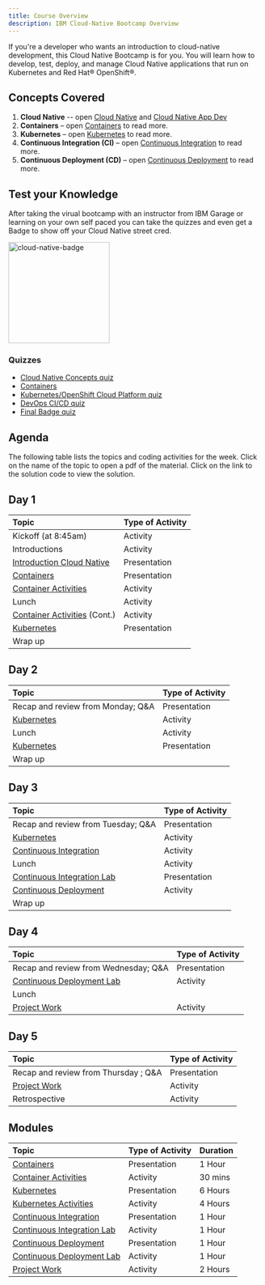 ```yaml
---
title: Course Overview
description: IBM Cloud-Native Bootcamp Overview
---
```


<PageDescription>

If you're a developer who wants an introduction to cloud-native development, this Cloud Native Bootcamp is for you. You will learn how to develop, test, deploy, and manage Cloud Native applications that run on Kubernetes and Red Hat® OpenShift®.

</PageDescription>

## Concepts Covered

1. **Cloud Native** -- open [Cloud Native](../cloud-native-overview/read/) and [Cloud Native App Dev](../cloud-native-overview/appDev/)
1. **Containers** – open [Containers](./../containers/) to read more.
1. **Kubernetes** – open [Kubernetes](./../kubernetes/) to read more.
1. **Continuous Integration (CI)** – open [Continuous Integration](./../continuous-integration/) to read more.
1. **Continuous Deployment (CD)** – open [Continuous Deployment](./../continuous-deployment/) to read more.

## Test your Knowledge
After taking the virual bootcamp with an instructor from IBM Garage or learning on your own self paced you can take the quizzes and even get a Badge to show off your Cloud Native street cred.

<img src="https://www.ibm.com/cloud/architecture/images/badges/Cloud-Native-Bootcamp-for-IBM-Cloud-V2.png" alt="cloud-native-badge" width="200"/>

### Quizzes
- [Cloud Native Concepts quiz](https://www.ibm.com/cloud/architecture/content/course/cloud-native-bootcamp-101/cloud-native-bootcamp-101-cloud-native-concepts-quiz) 
- [Containers](https://www.ibm.com/cloud/architecture/content/course/cloud-native-bootcamp-101/cloud-native-bootcamp-101-containers-quiz)
- [Kubernetes/OpenShift Cloud Platform quiz](https://www.ibm.com/cloud/architecture/content/course/cloud-native-bootcamp-101/cloud-native-bootcamp-101-kubernetes-quiz)
- [DevOps CI/CD quiz](https://www.ibm.com/cloud/architecture/content/course/cloud-native-bootcamp-101/cloud-native-bootcamp-101-ci-cd-quiz)
- [Final Badge quiz](https://www.ibm.com/cloud/architecture/content/course/cloud-native-bootcamp-101/cloud-native-bootcamp-101-final-badge-quiz) 


## Agenda

The following table lists the topics and coding activities for the week. Click on the name of the topic to open a pdf of the material. Click on the link to the solution code to view the solution.


<Tabs>

<Tab label="In Person">

## Day 1

| Topic                                                                  | Type of Activity             |
| :--------------------------------------------------------------------- | :--------------------------- |
| Kickoff (at 8:45am)                                                    | Activity                     |
| Introductions                                                          | Activity                     |
| [Introduction Cloud Native](./../cloud-native-overview/)               | Presentation                 |
| [Containers](./../containers/)                                         | Presentation                 |
| [Container Activities](./../containers#activities)                     | Activity                     |
| Lunch                                                                  | Activity                     |
| [Container Activities](./../containers#activities) (Cont.)             | Activity                     |
| [Kubernetes](./../kubernetes/)                                         | Presentation                 |
| Wrap up                                                                |                              |

## Day 2

| Topic                                                                  | Type of Activity             |
| :--------------------------------------------------------------------- | :--------------------------- |
| Recap and review from Monday; Q&A                                      | Presentation                 |
| [Kubernetes](./../kubernetes/)                                         | Activity                     |
| Lunch                                                                  | Activity                     |
| [Kubernetes](./../kubernetes/)                                         | Presentation                 |
|  Wrap up                                                               |                              |

## Day 3

| Topic                                           | Type of Activity            |
| :---------------------------------------------- | :--------------------------- |
| Recap and review from Tuesday; Q&A              | Presentation                 |
| [Kubernetes](./../kubernetes/)                  | Activity     |
| [Continuous Integration](./../continuous-integration/)  | Activity      |
| Lunch                                           | Activity                              |
| [Continuous Integration Lab](./../continuous-integration#activities)  | Presentation        |
| [Continuous Deployment](./../continuous-deployment/)  | Activity        |
| Wrap up                                         |           |

## Day 4

| Topic                                              | Type of Activity            |
| :------------------------------------------------- | :--------------------------- |
| Recap and review from Wednesday; Q&A               | Presentation                 |
| [Continuous Deployment Lab](./../continuous-deployment#activities)  | Activity      |
| Lunch                                              |                              |
| [Project Work](./../project-cicd/)                 | Activity                     |

## Day 5

| Topic                                           | Type of Activity            |
| :---------------------------------------------- | :--------------------------- |
| Recap and review from Thursday ; Q&A            | Presentation                 |
| [Project Work](./../project-cicd/)              | Activity                     |
| Retrospective       | Activity        |

</Tab>

<Tab label="Self Paced">

## Modules

| Topic                                                                  | Type of Activity             | Duration |
| :--------------------------------------------------------------------- | :--------------------------- | :----------- |
| [Containers](./../containers/)                                         | Presentation                 |  1 Hour  |
| [Container Activities](./../containers#activities)                     | Activity                     |  30 mins |
| [Kubernetes](./../kubernetes/)                                         | Presentation                 |  6 Hours |
| [Kubernetes Activities](./../kubernetes/activities/)                   | Activity                     |  4 Hours |
| [Continuous Integration](./../continuous-integration/)                 | Presentation                 |  1 Hour  |
| [Continuous Integration Lab](./../continuous-integration#activities)   | Activity                     |  1 Hour  |
| [Continuous Deployment](./../continuous-deployment/)                   | Presentation                 |  1 Hour  |
| [Continuous Deployment Lab](./../continuous-deployment#activities)     | Activity                     |  1 Hour  |
| [Project Work](./../project-cicd/)                                     | Activity                     |  2 Hours |

</Tab>

</Tabs>

